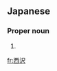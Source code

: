 ==Japanese==
{{ja-kanjitab|にし|さわ|k2=ざわ|yomi=k|r=y}}

===Proper noun===
{{ja-pos|kyu=西澤|にしざわ|proper}}

# {{surname|lang=ja|sort=にしざわ}}

[[fr:西沢]]